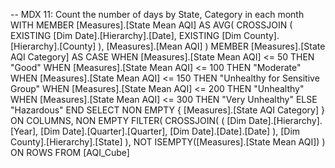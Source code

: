 -- MDX 11: Count the number of days by State, Category in each month
WITH 
MEMBER [Measures].[State Mean AQI] AS
    AVG(
		CROSSJOIN (
			EXISTING [Dim Date].[Hierarchy].[Date], 
			EXISTING [Dim County].[Hierarchy].[County]
		),
		[Measures].[Mean AQI]
    )
MEMBER [Measures].[State AQI Category] AS
    CASE 
        WHEN [Measures].[State Mean AQI] <= 50 THEN "Good"
        WHEN [Measures].[State Mean AQI] <= 100 THEN "Moderate"
        WHEN [Measures].[State Mean AQI] <= 150 THEN "Unhealthy for Sensitive Group"
        WHEN [Measures].[State Mean AQI] <= 200 THEN "Unhealthy"
        WHEN [Measures].[State Mean AQI] <= 300 THEN "Very Unhealthy"
        ELSE "Hazardous"
    END
SELECT 
	NON EMPTY
    {
		[Measures].[State AQI Category]
    } ON COLUMNS,
	NON EMPTY
	FILTER(
		CROSSJOIN(
			(
				[Dim Date].[Hierarchy].[Year], 
				[Dim Date].[Quarter].[Quarter],
				[Dim Date].[Date].[Date]
			),
			[Dim County].[Hierarchy].[State]
		),
		NOT ISEMPTY([Measures].[State Mean AQI]) 
	) ON ROWS
FROM [AQI_Cube]